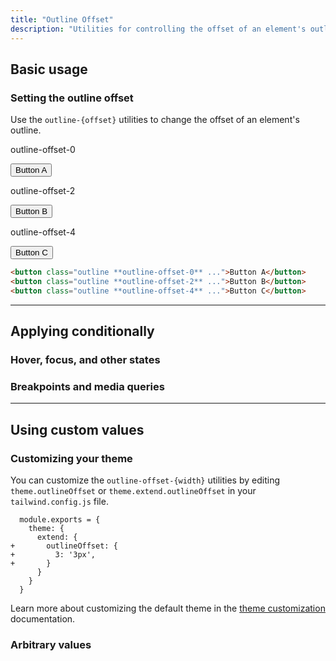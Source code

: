 ```yaml
---
title: "Outline Offset"
description: "Utilities for controlling the offset of an element's outline."
---
```




## Basic usage

### Setting the outline offset

Use the `outline-{offset}` utilities to change the offset of an element's outline.

<Example>
  <div class="grid grid-cols-1 gap-8 sm:grid-cols-3 sm:gap-4 font-bold text-white text-sm text-center">
    <div class="flex flex-col items-center shrink-0">
      <p class="font-medium text-sm text-zinc-500 font-mono text-center mb-3 dark:text-zinc-400">outline-offset-0</p>
      <button class="px-4 py-2 font-semibold text-sm bg-white text-zinc-700 border border-zinc-300 rounded-md shadow-sm outline outline-2 outline-offset-0 outline-sky-500 dark:bg-zinc-700 dark:text-zinc-200 dark:border-transparent">Button A</button>
    </div>
    <div class="flex flex-col items-center shrink-0">
      <p class="font-medium text-sm text-zinc-500 font-mono text-center mb-3 dark:text-zinc-400">outline-offset-2</p>
      <button class="px-4 py-2 font-semibold text-sm bg-white text-zinc-700 border border-zinc-300 rounded-md shadow-sm outline outline-2 outline-offset-2 outline-sky-500 dark:bg-zinc-700 dark:text-zinc-200 dark:border-transparent">Button B</button>
    </div>
    <div class="flex flex-col items-center shrink-0">
      <p class="font-medium text-sm text-zinc-500 font-mono text-center mb-3 dark:text-zinc-400">outline-offset-4</p>
      <button class="px-4 py-2 font-semibold text-sm bg-white text-zinc-700 border border-zinc-300 rounded-md shadow-sm outline outline-2 outline-offset-4 outline-sky-500 dark:bg-zinc-700 dark:text-zinc-200 dark:border-transparent">Button C</button>
    </div>
  </div>
</Example>

```html
<button class="outline **outline-offset-0** ...">Button A</button>
<button class="outline **outline-offset-2** ...">Button B</button>
<button class="outline **outline-offset-4** ...">Button C</button>
```

---

## <Heading ignore>Applying conditionally</Heading>

### <Heading ignore>Hover, focus, and other states</Heading>

<HoverFocusAndOtherStates defaultClass="outline" featuredClass="outline-offset-2" element="button" />

### <Heading ignore>Breakpoints and media queries</Heading>

<BreakpointsAndMediaQueries defaultClass="outline" featuredClass="outline-offset-2" element="button" />

---

## Using custom values

### Customizing your theme

You can customize the `outline-offset-{width}` utilities by editing `theme.outlineOffset` or `theme.extend.outlineOffset` in your `tailwind.config.js` file.

```diff-js tailwind.config.js
  module.exports = {
    theme: {
      extend: {
+       outlineOffset: {
+         3: '3px',
+       }
      }
    }
  }
```

Learn more about customizing the default theme in the [theme customization](/docs/theme#customizing-the-default-theme) documentation.

### Arbitrary values

<ArbitraryValues property="outline-offset" featuredClass="outline-offset-[3px]" element="button" />
